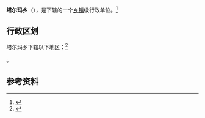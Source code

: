 {{中国乡级行政区|54/24/26/202/000}}

'''塔尔玛乡'''（{{bo|z=ཐར་མ་}}），是{{PRC admin/fullname|54/24/26/202/000|3}}下辖的一个[[乡镇|乡镇]]级行政单位。<ref>{{PRC admin/ref sgc|{{PRC admin/parent|54/24/26/202/000}}}}</ref>

== 行政区划 ==

塔尔玛乡下辖以下地区：<ref>{{PRC admin/ref sgc|54/24/26/202/000}}</ref>

{{PRC admin/children|54/24/26/202/000}}。

== 参考资料 ==

{{reflist}}

{{行政区划小作品}}
{{PRC admin/navcat|54/24/26/202/000}}